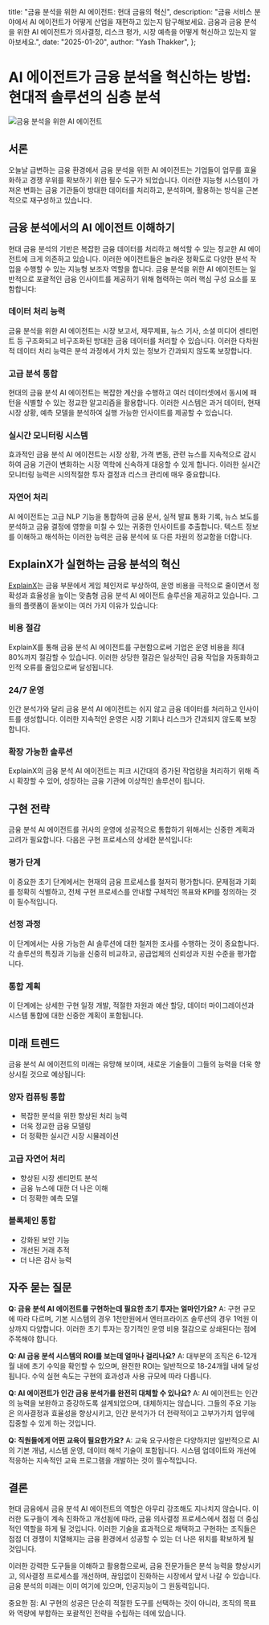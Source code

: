   title: "금융 분석을 위한 AI 에이전트: 현대 금융의 혁신",
  description: "금융 서비스 분야에서 AI 에이전트가 어떻게 산업을 재편하고 있는지 탐구해보세요. 금융과 금융 분석을 위한 AI 에이전트가 의사결정, 리스크 평가, 시장 예측을 어떻게 혁신하고 있는지 알아보세요.",
  date: "2025-01-20",
  author: "Yash Thakker",
};

# AI 에이전트가 금융 분석을 혁신하는 방법: 현대적 솔루션의 심층 분석

![금융 분석을 위한 AI 에이전트](/images/blog-posts/ai-agent-for-financial-analysis.jpeg)

## 서론

오늘날 급변하는 금융 환경에서 금융 분석을 위한 AI 에이전트는 기업들이 업무를 효율화하고 경쟁 우위를 확보하기 위한 필수 도구가 되었습니다. 이러한 지능형 시스템이 가져온 변화는 금융 기관들이 방대한 데이터를 처리하고, 분석하며, 활용하는 방식을 근본적으로 재구성하고 있습니다.

## 금융 분석에서의 AI 에이전트 이해하기

현대 금융 분석의 기반은 복잡한 금융 데이터를 처리하고 해석할 수 있는 정교한 AI 에이전트에 크게 의존하고 있습니다. 이러한 에이전트들은 놀라운 정확도로 다양한 분석 작업을 수행할 수 있는 지능형 보조자 역할을 합니다. 금융 분석을 위한 AI 에이전트는 일반적으로 포괄적인 금융 인사이트를 제공하기 위해 협력하는 여러 핵심 구성 요소를 포함합니다:

### 데이터 처리 능력
금융 분석을 위한 AI 에이전트는 시장 보고서, 재무제표, 뉴스 기사, 소셜 미디어 센티먼트 등 구조화되고 비구조화된 방대한 금융 데이터를 처리할 수 있습니다. 이러한 다차원적 데이터 처리 능력은 분석 과정에서 가치 있는 정보가 간과되지 않도록 보장합니다.

### 고급 분석 통합
현대의 금융 분석 AI 에이전트는 복잡한 계산을 수행하고 여러 데이터셋에서 동시에 패턴을 식별할 수 있는 정교한 알고리즘을 활용합니다. 이러한 시스템은 과거 데이터, 현재 시장 상황, 예측 모델을 분석하여 실행 가능한 인사이트를 제공할 수 있습니다.

### 실시간 모니터링 시스템
효과적인 금융 분석 AI 에이전트는 시장 상황, 가격 변동, 관련 뉴스를 지속적으로 감시하여 금융 기관이 변화하는 시장 역학에 신속하게 대응할 수 있게 합니다. 이러한 실시간 모니터링 능력은 시의적절한 투자 결정과 리스크 관리에 매우 중요합니다.

### 자연어 처리
AI 에이전트는 고급 NLP 기능을 통합하여 금융 문서, 실적 발표 통화 기록, 뉴스 보도를 분석하고 금융 결정에 영향을 미칠 수 있는 귀중한 인사이트를 추출합니다. 텍스트 정보를 이해하고 해석하는 이러한 능력은 금융 분석에 또 다른 차원의 정교함을 더합니다.

## ExplainX가 실현하는 금융 분석의 혁신

[ExplainX](https://www.explainx.ai/demo)는 금융 부문에서 게임 체인저로 부상하여, 운영 비용을 극적으로 줄이면서 정확성과 효율성을 높이는 맞춤형 금융 분석 AI 에이전트 솔루션을 제공하고 있습니다. 그들의 플랫폼이 돋보이는 여러 가지 이유가 있습니다:

### 비용 절감
ExplainX를 통해 금융 분석 AI 에이전트를 구현함으로써 기업은 운영 비용을 최대 80%까지 절감할 수 있습니다. 이러한 상당한 절감은 일상적인 금융 작업을 자동화하고 인적 오류를 줄임으로써 달성됩니다.

### 24/7 운영
인간 분석가와 달리 금융 분석 AI 에이전트는 쉬지 않고 금융 데이터를 처리하고 인사이트를 생성합니다. 이러한 지속적인 운영은 시장 기회나 리스크가 간과되지 않도록 보장합니다.

### 확장 가능한 솔루션
ExplainX의 금융 분석 AI 에이전트는 피크 시간대의 증가된 작업량을 처리하기 위해 즉시 확장할 수 있어, 성장하는 금융 기관에 이상적인 솔루션이 됩니다.

## 구현 전략

금융 분석 AI 에이전트를 귀사의 운영에 성공적으로 통합하기 위해서는 신중한 계획과 고려가 필요합니다. 다음은 구현 프로세스의 상세한 분석입니다:

### 평가 단계
이 중요한 초기 단계에서는 현재의 금융 프로세스를 철저히 평가합니다. 문제점과 기회를 정확히 식별하고, 전체 구현 프로세스를 안내할 구체적인 목표와 KPI를 정의하는 것이 필수적입니다.

### 선정 과정
이 단계에서는 사용 가능한 AI 솔루션에 대한 철저한 조사를 수행하는 것이 중요합니다. 각 솔루션의 특징과 기능을 신중히 비교하고, 공급업체의 신뢰성과 지원 수준을 평가합니다.

### 통합 계획
이 단계에는 상세한 구현 일정 개발, 적절한 자원과 예산 할당, 데이터 마이그레이션과 시스템 통합에 대한 신중한 계획이 포함됩니다.

## 미래 트렌드

금융 분석 AI 에이전트의 미래는 유망해 보이며, 새로운 기술들이 그들의 능력을 더욱 향상시킬 것으로 예상됩니다:

### 양자 컴퓨팅 통합
- 복잡한 분석을 위한 향상된 처리 능력
- 더욱 정교한 금융 모델링
- 더 정확한 실시간 시장 시뮬레이션

### 고급 자연어 처리
- 향상된 시장 센티먼트 분석
- 금융 뉴스에 대한 더 나은 이해
- 더 정확한 예측 모델

### 블록체인 통합
- 강화된 보안 기능
- 개선된 거래 추적
- 더 나은 감사 능력

## 자주 묻는 질문

**Q: 금융 분석 AI 에이전트를 구현하는데 필요한 초기 투자는 얼마인가요?**
A: 구현 규모에 따라 다르며, 기본 시스템의 경우 1천만원에서 엔터프라이즈 솔루션의 경우 1억원 이상까지 다양합니다. 이러한 초기 투자는 장기적인 운영 비용 절감으로 상쇄된다는 점에 주목해야 합니다.

**Q: AI 금융 분석 시스템의 ROI를 보는데 얼마나 걸리나요?**
A: 대부분의 조직은 6-12개월 내에 초기 수익을 확인할 수 있으며, 완전한 ROI는 일반적으로 18-24개월 내에 달성됩니다. 수익 실현 속도는 구현의 효과성과 사용 규모에 따라 다릅니다.

**Q: AI 에이전트가 인간 금융 분석가를 완전히 대체할 수 있나요?**
A: AI 에이전트는 인간의 능력을 보완하고 증강하도록 설계되었으며, 대체하지는 않습니다. 그들의 주요 기능은 의사결정과 효율성을 향상시키고, 인간 분석가가 더 전략적이고 고부가가치 업무에 집중할 수 있게 하는 것입니다.

**Q: 직원들에게 어떤 교육이 필요한가요?**
A: 교육 요구사항은 다양하지만 일반적으로 AI의 기본 개념, 시스템 운영, 데이터 해석 기술이 포함됩니다. 시스템 업데이트와 개선에 적응하는 지속적인 교육 프로그램을 개발하는 것이 필수적입니다.

## 결론

현대 금융에서 금융 분석 AI 에이전트의 역할은 아무리 강조해도 지나치지 않습니다. 이러한 도구들이 계속 진화하고 개선됨에 따라, 금융 의사결정 프로세스에서 점점 더 중심적인 역할을 하게 될 것입니다. 이러한 기술을 효과적으로 채택하고 구현하는 조직들은 점점 더 경쟁이 치열해지는 금융 환경에서 성공할 수 있는 더 나은 위치를 확보하게 될 것입니다.

이러한 강력한 도구들을 이해하고 활용함으로써, 금융 전문가들은 분석 능력을 향상시키고, 의사결정 프로세스를 개선하며, 끊임없이 진화하는 시장에서 앞서 나갈 수 있습니다. 금융 분석의 미래는 이미 여기에 있으며, 인공지능이 그 원동력입니다.

중요한 점: AI 구현의 성공은 단순히 적절한 도구를 선택하는 것이 아니라, 조직의 목표와 역량에 부합하는 포괄적인 전략을 수립하는 데에 있습니다.